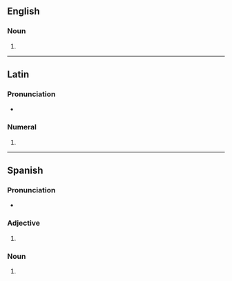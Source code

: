 ==English==

===Noun===
{{head|en|noun form}}

# {{plural of|en|octavo}}

----

==Latin==

===Pronunciation===
* {{la-IPA|octavōs}}

===Numeral===
{{la-num-form|octavōs}}

# {{inflection of|la|octavus||acc|m|p}}

----

==Spanish==

===Pronunciation===
* {{es-IPA}}

===Adjective===
{{head|es|adjective form|g=m-p}}

# {{es-adj form of|octavo|m|pl}}

===Noun===
{{head|es|noun pluralform|g=m-p}}

# {{plural of|es|octavo}}